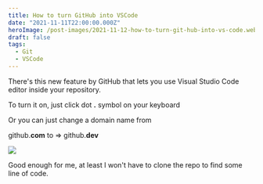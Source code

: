 ```yaml
---
title: How to turn GitHub into VSCode
date: "2021-11-11T22:00:00.000Z"
heroImage: /post-images/2021-11-12-how-to-turn-git-hub-into-vs-code.webp
draft: false
tags:
  - Git
  - VSCode
---
```


There's this new feature by GitHub that lets you use Visual Studio Code editor inside your repository.

To turn it on, just click dot **.** symbol on your keyboard

Or you can just change a domain name from

github.**com** to => github.**dev**

![](/post-images/2021-11-github-shortcut.gif)

Good enough for me, at least I won't have to clone the repo to find some line of code.
